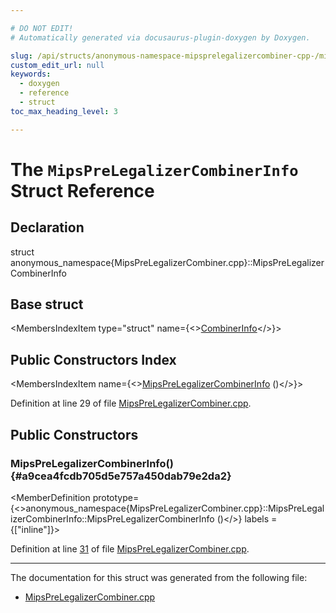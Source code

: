 ```yaml
---

# DO NOT EDIT!
# Automatically generated via docusaurus-plugin-doxygen by Doxygen.

slug: /api/structs/anonymous-namespace-mipsprelegalizercombiner-cpp-/mipsprelegalizercombinerinfo
custom_edit_url: null
keywords:
  - doxygen
  - reference
  - struct
toc_max_heading_level: 3

---
```





# The `MipsPreLegalizerCombinerInfo` Struct Reference

<DoxygenPage pluginConfig={pluginConfig}>



## Declaration

<CodeBlock>struct anonymous_namespace{MipsPreLegalizerCombiner.cpp}::MipsPreLegalizerCombinerInfo</CodeBlock>

## Base struct

<MembersIndex>

<MembersIndexItem
  type="struct"
  name={<><a href="/docs/api/structs/llvm/combinerinfo">CombinerInfo</a></>}>
</MembersIndexItem>

</MembersIndex>

## Public Constructors Index

<MembersIndex>

<MembersIndexItem
  name={<><a href="#a9cea4fcdb705d5e757a450dab79e2da2">MipsPreLegalizerCombinerInfo</a> ()</>}>
</MembersIndexItem>

</MembersIndex>


Definition at line 29 of file <a href="/docs/api/files/lib/lib/target/lib/target/mips/mipsprelegalizercombiner-cpp">MipsPreLegalizerCombiner.cpp</a>.

<SectionDefinition>

## Public Constructors

### MipsPreLegalizerCombinerInfo() {#a9cea4fcdb705d5e757a450dab79e2da2}

<MemberDefinition
  prototype={<>anonymous&#95;namespace&#123;MipsPreLegalizerCombiner.cpp&#125;::MipsPreLegalizerCombinerInfo::MipsPreLegalizerCombinerInfo ()</>}
  labels = {["inline"]}>

Definition at line <a href="/docs/api/files/lib/lib/target/lib/target/mips/mipsprelegalizercombiner-cpp/#l00031">31</a> of file <a href="/docs/api/files/lib/lib/target/lib/target/mips/mipsprelegalizercombiner-cpp">MipsPreLegalizerCombiner.cpp</a>.
</MemberDefinition>

</SectionDefinition>

<hr/>

The documentation for this struct was generated from the following file:

<ul>
<li><a href="/docs/api/files/lib/lib/target/lib/target/mips/mipsprelegalizercombiner-cpp">MipsPreLegalizerCombiner.cpp</a></li>
</ul>

</DoxygenPage>
